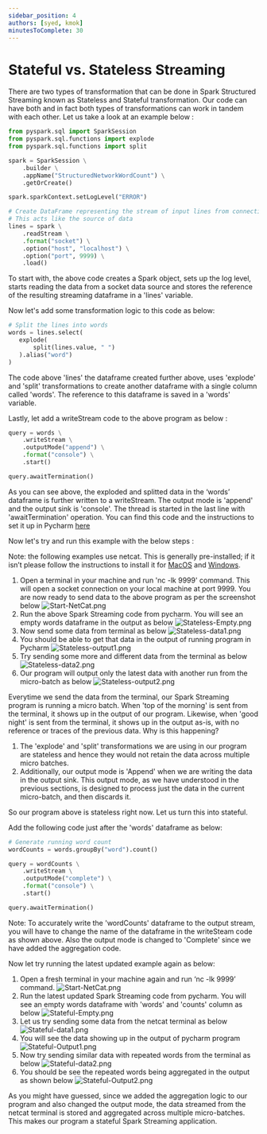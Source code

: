 ```yaml
---
sidebar_position: 4
authors: [syed, kmok]
minutesToComplete: 30
---
```


# Stateful vs. Stateless Streaming

There are two types of transformation that can be done in Spark Structured Streaming known as Stateless and Stateful transformation. Our code can have both and in fact both types of transformations can work in tandem with each other. Let us take a look at an example below :

```python showLineNumbers
from pyspark.sql import SparkSession
from pyspark.sql.functions import explode
from pyspark.sql.functions import split

spark = SparkSession \
    .builder \
    .appName("StructuredNetworkWordCount") \
    .getOrCreate()

spark.sparkContext.setLogLevel("ERROR")

# Create DataFrame representing the stream of input lines from connection to localhost:9999
# This acts like the source of data
lines = spark \
    .readStream \
    .format("socket") \
    .option("host", "localhost") \
    .option("port", 9999) \
    .load()
```

To start with, the above code creates a Spark object, sets up the log level, starts reading the data from a socket data source and stores the reference of the resulting streaming dataframe in a 'lines' variable.

Now let's add some transformation logic to this code as below:

```python showLineNumbers
# Split the lines into words
words = lines.select(
   explode(
       split(lines.value, " ")
   ).alias("word")
)
```

The code above 'lines' the dataframe created further above, uses 'explode' and 'split' transformations to create another dataframe with a single column called 'words'. The reference to this dataframe is saved in a 'words' variable.

Lastly, let add a writeStream code to the above program as below :

```python showLineNumbers
query = words \
    .writeStream \
    .outputMode("append") \
    .format("console") \
    .start()

query.awaitTermination()
```

As you can see above, the exploded and splitted data in the ‘words’ dataframe is further written to a writeStream. The output mode is 'append' and the output sink is 'console'. The thread is started in the last line with 'awaitTermination' operation. You can find this code and the instructions to set it up in Pycharm [here](https://github.com/data-derp/data-derp.github.io/blob/master/docs/data-engineering-the-good-parts/demo-vanilla-spark.mdx)

Now let's try and run this example with the below steps :

Note: the following examples use netcat. This is generally pre-installed; if it isn’t please follow the instructions to install it for [MacOS](https://nmap.org/download.html#macosx) and [Windows](https://nmap.org/download.html#windows).

1. Open a terminal in your machine and run 'nc -lk 9999' command. This will open a socket connection on your local machine at port 9999. You are now ready to send data to the above program as per the screenshot below
   ![Start-NetCat.png](./assets/Start-NetCat.png)
2. Run the above Spark Streaming code from pycharm. You will see an empty words dataframe in the output as below
   ![Stateless-Empty.png](./assets/Stateless-Empty.png)
3. Now send some data from terminal as below
   ![Stateless-data1.png](./assets/Stateless-data1.png)
4. You should be able to get that data in the output of running program in Pycharm
   ![Stateless-output1.png](./assets/Stateless-output1.png)
5. Try sending some more and different data from the terminal as below
   ![Stateless-data2.png](./assets/Stateless-data2.png)
6. Our program will output only the latest data with another run from the micro-batch as below
   ![Stateless-output2.png](./assets/Stateless-output2.png)

Everytime we send the data from the terminal, our Spark Streaming program is running a micro batch. When 'top of the morning' is sent from the terminal, it shows up in the output of our program. Likewise, when 'good night' is sent from the terminal, it shows up in the output as-is, with no reference or traces of the previous data. Why is this happening?

1. The 'explode' and 'split' transformations we are using in our program are stateless and hence they would not retain the data across multiple micro batches.
2. Additionally, our output mode is 'Append' when we are writing the data in the output sink. This output mode, as we have understood in the previous sections, is designed to process just the data in the current micro-batch, and then discards it.

So our program above is stateless right now. Let us turn this into stateful.

Add the following code just after the 'words' dataframe as below:

```python showLineNumbers
# Generate running word count
wordCounts = words.groupBy("word").count()

query = wordCounts \
    .writeStream \
    .outputMode("complete") \
    .format("console") \
    .start()

query.awaitTermination()
```

Note: To accurately write the 'wordCounts' dataframe to the output stream, you will have to change the name of the dataframe in the writeSteam code as shown above. Also the output mode is changed to 'Complete' since we have added the aggregation code.

Now let try running the latest updated example again as below:

1. Open a fresh terminal in your machine again and run ‘nc -lk 9999’ command.
   ![Start-NetCat.png](./assets/Start-NetCat.png)
2. Run the latest updated Spark Streaming code from pycharm. You will see an empty words dataframe with 'words' and 'counts' column as below
   ![Stateful-Empty.png](./assets/Stateful-Empty.png)
3. Let us try sending some data from the netcat terminal as below
   ![Stateful-data1.png](./assets/Stateful-data1.png)
4. You will see the data showing up in the output of pycharm program
   ![Stateful-Output1.png](./assets/Stateful-Output1.png)
5. Now try sending similar data with repeated words from the terminal as below
   ![Stateful-data2.png](./assets/Stateful-data2.png)
6. You should be see the repeated words being aggregated in the output as shown below
   ![Stateful-Output2.png](./assets/Stateful-Output2.png)

As you might have guessed, since we added the aggregation logic to our program and also changed the output mode, the data streamed from the netcat terminal is stored and aggregated across multiple micro-batches. This makes our program a stateful Spark Streaming application.
